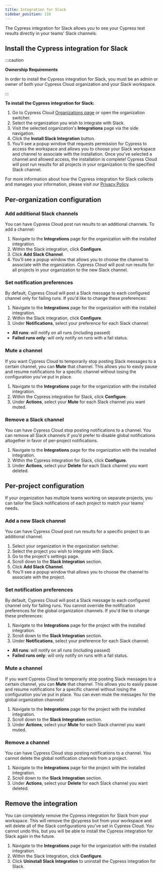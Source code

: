 ```yaml
---
title: Integration for Slack
sidebar_position: 110
---
```


The Cypress integration for Slack allows you to see your Cypress test results directly in your
teams' Slack channels.

<DocsImage
  src="/img/dashboard/cypress-slack-integration-channel-feed.png"
  alt="Cypress notification feed in Slack channel"
/>

## Install the Cypress integration for Slack

:::caution

<strong>Ownership Requirements</strong>

In order to install the Cypress integration for Slack, you must be an admin or owner of both
your Cypress Cloud organization and your Slack workspace.

:::

**To install the Cypress integration for Slack:**

1. Go to Cypress Cloud
   [Organizations page](https://cloud.cypress.io/organizations) or open the
   organization switcher.
1. Select the organization you wish to integrate with Slack.
   <DocsImage
     src="/img/dashboard/select-cypress-organization.png"
     alt="Select an organization"
     width-600
   />
1. Visit the selected organization's **Integrations** page via the side
   navigation.
   <DocsImage
     src="/img/dashboard/navigate-to-organization-integrations.png"
     alt="Install Cypress Slack from Integrations"
   />
1. Click the **Install Slack Integration** button.
1. You'll see a popup window that requests permission for Cypress to access the
   workspace and allows you to choose your Slack workspace and channel to
   associate with the installation. Once you've selected a channel and allowed
   access, the installation is complete! Cypress Cloud will post run results for
   all projects in your organization to the specified Slack channel.

For more information about how the Cypress integration for Slack collects and manages your information, please visit our [Privacy Policy](https://on.cypress.io/privacy-policy).

## Per-organization configuration

### Add additional Slack channels

You can have Cypress Cloud post run results to an additional channels. To add a
channel:

1. Navigate to the **Integrations** page for the organization with the installed integration.
1. Within the Slack integration, click **Configure**.
1. Click **Add Slack Channel**.
1. You'll see a popup window that allows you to choose the channel to associate
   with the organization. Cypress Cloud will post run results for all projects
   in your organization to the new Slack channel.

### Set notification preferences

By default, Cypress Cloud will post a Slack message to each configured channel
only for failing runs. If you'd like to change these preferences:

1. Navigate to the **Integrations** page for the organization with the installed integration.
1. Within the Slack integration, click **Configure**.
1. Under **Notifications**, select your preference for each Slack channel:

- **All runs**: will notify on all runs (including passed)
- **Failed runs only**: will only notify on runs with a fail status.

### Mute a channel

If you want Cypress Cloud to temporarily stop posting Slack messages to a
certain channel, you can **Mute** that channel. This allows you to easily pause
and resume notifications for a specific channel without losing the configuration
you’ve put in place.

1. Navigate to the **Integrations** page for the organization with the installed integration.
1. Within the Cypress integration for Slack, click **Configure**.
1. Under **Actions**, select your **Mute** for each Slack channel you want
   muted.

### Remove a Slack channel

You can have Cypress Cloud stop posting notifications to a channel. You can
remove all Slack channels if you’d prefer to disable global notifications
altogether in favor of per-project notifications.

1. Navigate to the **Integrations** page for the organization with the installed integration.
1. Within the Cypress integration for Slack, click **Configure**.
1. Under **Actions**, select your **Delete** for each Slack channel you want
   deleted.

## Per-project configuration

If your organization has multiple teams working on separate projects, you can
tailor the Slack notifications of each project to match your teams' needs.

### Add a new Slack channel

You can have Cypress Cloud post run results for a specific project to an
additional channel.

1. Select your organization in the organization switcher.
   <DocsImage
     src="/img/dashboard/select-cypress-organization.png"
     alt="Select an organization"
     width-600
   />
1. Select the project you wish to integrate with Slack.
   <DocsImage
     src="/img/dashboard/select-cypress-project.png"
     alt="Select a project"
   />
1. Go to the project's settings page.
   <DocsImage
     src="/img/dashboard/visit-project-settings.png"
     alt="Visit project settings"
   />
1. Scroll down to the **Slack Integration** section.
1. Click **Add Slack Channel**.
1. You'll see a popup window that allows you to choose the channel to associate
   with the project.

### Set notification preferences

By default, Cypress Cloud will post a Slack message to each configured channel
only for failing runs. You cannot override the notification preferences for the
global organization channels. If you'd like to change these preferences:

1. Navigate to the **Integrations** page for the project with the installed integration.
1. Scroll down to the **Slack Integration** section.
1. Under **Notifications**, select your preference for each Slack channel:

- **All runs**: will notify on all runs (including passed)
- **Failed runs only**: will only notify on runs with a fail status.

### Mute a channel

If you want Cypress Cloud to temporarily stop posting Slack messages to a
certain channel, you can **Mute** that channel. This allows you to easily pause
and resume notifications for a specific channel without losing the configuration
you’ve put in place. You can even mute the messages for the global organization
channels!

1. Navigate to the **Integrations** page for the project with the installed integration.
1. Scroll down to the **Slack Integration** section.
1. Under **Actions**, select your **Mute** for each Slack channel you want
   muted.

### Remove a channel

You can have Cypress Cloud stop posting notifications to a channel. You cannot
delete the global notification channels from a project.

1. Navigate to the **Integrations** page for the project with the installed integration.
1. Scroll down to the **Slack Integration** section.
1. Under **Actions**, select your **Delete** for each Slack channel you want
   deleted.

## Remove the integration

You can completely remove the Cypress integration for Slack from your workspace. This will
remove the @cypress bot from your workspace and will delete all of the Slack
configurations you’ve set in Cypress Cloud. You cannot undo this, but you will
be able to install the Cypress integration for Slack again in the future.

1. Navigate to the **Integrations** page for the organization with the installed integration.
1. Within the Slack Integration, click **Configure**.
1. Click **Uninstall Slack Integration** to uninstall the Cypress integration for Slack.
